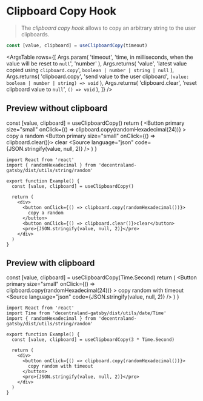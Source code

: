 
<Meta title="Hooks/useClipboardCopy" />

# Clipboard Copy Hook

> The _clipboard copy hook_ allows to copy an arbitrary string to the user clipboards.

```ts
const [value, clipboard] = useClipboardCopy(timeout)
```

<ArgsTable
  rows={[
    Args.param(
      'timeout',
      'time, in milliseconds, when the value will be reset to `null`',
      'number'
    ),
    Args.returns(
      'value',
      'latest value copied using `clipboard.copy`',
      `boolean | number | string | null`
    ),
    Args.returns(
      'clipboard.copy',
      'send value to the user clipboard',
      `(value: boolean | number | string) => void`
    ),
    Args.returns(
      'clipboard.clear',
      'reset clipboard value to `null`',
      `() => void`
    ),
  ]}
/>

## Preview without clipboard

  const [value, clipboard] = useClipboardCopy()
  return (
    <Container>
      <Button
        primary
        size="small"
        onClick={() => clipboard.copy(randomHexadecimal(24))}
      >
        copy a random
      </Button>
      <Button primary size="small" onClick={() => clipboard.clear()}>
        clear
      </Button>
      <Source language="json" code={JSON.stringify(value, null, 2)} />
    </Container>
  )
}

<WithoutTimeout />

```tsx dark=true
import React from 'react'
import { randomHexadecimal } from 'decentraland-gatsby/dist/utils/string/random'

export function Example() {
  const [value, clipboard] = useClipboardCopy()

  return (
    <div>
      <button onClick={() => clipboard.copy(randomHexadecimal())}>
        copy a random
      </button>
      <button onClick={() => clipboard.clear()}>clear</button>
      <pre>{JSON.stringify(value, null, 2)}</pre>
    </div>
  )
}
```

## Preview with clipboard

  const [value, clipboard] = useClipboardCopy(Time.Second)
  return (
    <Container>
      <Button
        primary
        size="small"
        onClick={() => clipboard.copy(randomHexadecimal(24))}
      >
        copy random with timeout
      </Button>
      <Source language="json" code={JSON.stringify(value, null, 2)} />
    </Container>
  )
}

<WithTimeout />

```tsx dark=true
import React from 'react'
import Time from 'decentraland-gatsby/dist/utils/date/Time'
import { randomHexadecimal } from 'decentraland-gatsby/dist/utils/string/random'

export function Example() {
  const [value, clipboard] = useClipboardCopy(3 * Time.Second)

  return (
    <div>
      <button onClick={() => clipboard.copy(randomHexadecimal())}>
        copy random with timeout
      </button>
      <pre>{JSON.stringify(value, null, 2)}</pre>
    </div>
  )
}
```
